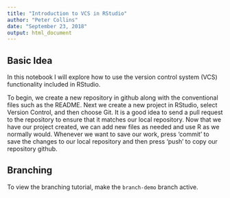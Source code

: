 ```yaml
---
title: "Introduction to VCS in RStudio"
author: "Peter Collins"
date: "September 23, 2018"
output: html_document
---
```


## Basic Idea

In this notebook I will explore how to use the version control system (VCS) functionality included in RStudio.

To begin, we create a new repository in github along with the conventional files such as the README. Next we create a new project in RStudio, select Version Control, and then choose Git. It is a good idea to send a pull request to the repository to ensure that it matches our local repository. Now that we have our project created, we can add new files as needed and use R as we normally would. Whenever we want to save our work, press 'commit' to save the changes to our local repository and then press 'push' to copy our repository github. 

## Branching

To view the branching tutorial, make the `branch-demo` branch active.